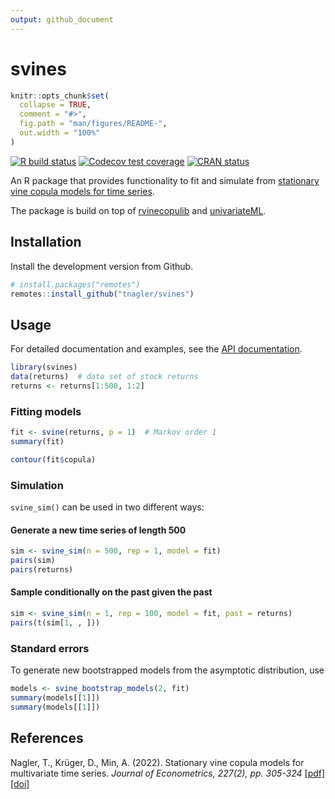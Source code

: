 ```yaml
---
output: github_document
---
```


# svines

<!-- README.md is generated from README.Rmd. Please edit that file -->

```r
knitr::opts_chunk$set(
  collapse = TRUE,
  comment = "#>",
  fig.path = "man/figures/README-",
  out.width = "100%"
)
```

<!-- badges: start -->
[![R build status](https://github.com/tnagler/svines/workflows/R-CMD-check/badge.svg)](https://github.com/tnagler/svines/actions)
[![Codecov test coverage](https://codecov.io/gh/tnagler/svines/branch/main/graph/badge.svg)](https://app.codecov.io/gh/tnagler/svines?branch=main)
[![CRAN status](https://www.r-pkg.org/badges/version/svines)](https://CRAN.R-project.org/package=svines)
<!-- badges: end -->

An R package that provides functionality to fit and simulate from [stationary vine copula models 
for time series](https://arxiv.org/abs/2008.05990).

The package is build on top of [rvinecopulib](https://github.com/vinecopulib/rvinecopulib)
and [univariateML](https://github.com/JonasMoss/univariateML).


## Installation

Install the development version from Github.

``` r
# install.packages("remotes")
remotes::install_github("tnagler/svines")
```

## Usage

For detailed documentation and examples, see the [API documentation](https://tnagler.github.io/svines/).

``` r
library(svines)
data(returns)  # data set of stock returns
returns <- returns[1:500, 1:2]
```

### Fitting models

```r
fit <- svine(returns, p = 1)  # Markov order 1
summary(fit)
```

```r
contour(fit$copula)
```

### Simulation

`svine_sim()` can be used in two different ways:

#### Generate a new time series of length 500
```r
sim <- svine_sim(n = 500, rep = 1, model = fit)
pairs(sim)
pairs(returns)
```

#### Sample conditionally on the past given the past

```r
sim <- svine_sim(n = 1, rep = 100, model = fit, past = returns)
pairs(t(sim[1, , ]))
```


### Standard errors

To generate new bootstrapped models from the asymptotic distribution, use
```r
models <- svine_bootstrap_models(2, fit)
summary(models[[1]])
summary(models[[1]])
```


## References

Nagler, T., Krüger, D., Min, A. (2022). Stationary vine copula models for multivariate time series. *Journal of Econometrics, 227(2), pp. 305-324* [[pdf]](https://arxiv.org/abs/2008.05990) [[doi]](https://doi.org/10.1016/j.jeconom.2021.11.015)